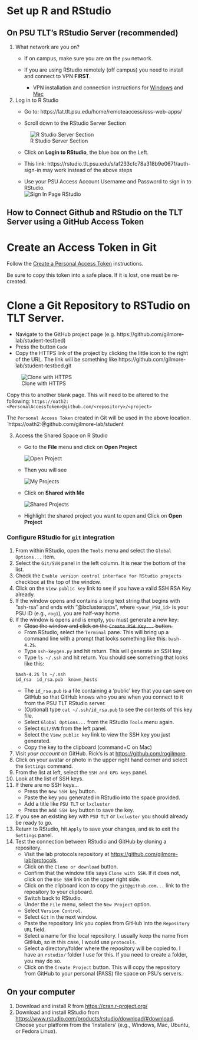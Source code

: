 # Set up R and RStudio

## On PSU TLT's RStudio Server (recommended)

1. What network are you on?
    - If on campus, make sure you are on the `psu` network. 

    - If you are using RStudio remotely (off campus) you need to install and connect to VPN **FIRST**.
        - VPN installation and connection instructions for [Windows](https://ithelp.ssri.psu.edu/penn-state-vpn) and [Mac](https://ithelp.ssri.psu.edu/penn-state-vpn-mac)  
  
2. Log in to R Studio
    - Go to: https://lat.tlt.psu.edu/home/remoteaccess/oss-web-apps/
    
    - Scroll down to the RStudio Server Section  
    
     ![R Studio Server Section](../protocols/imgs/RStudioServerInfo.JPG)  
    - Click on **Login to RStudio**, the blue box on the Left.
    
    * This link: https://rstudio.tlt.psu.edu/s/af233cfc78a318b9e0671/auth-sign-in may work instead of the above steps  
    
    - Use your PSU Access Account Username and Password to sign in to RStudio.  
     ![Sign In Page RStudio](../protocols/imgs/SignInRStudio.JPG)
     
## How to Connect Github and RStudio on the TLT Server using a GitHub Access Token

# Create an Access Token in Git

Follow the [Create a Personal Access Token](https://docs.github.com/en/authentication/keeping-your-account-and-data-secure/creating-a-personal-access-token) instructions.

Be sure to copy this token into a safe place. If it is lost, one must be re-created.

# Clone a Git Repository to RSTudio on TLT Server.

- Navigate to the GitHub project page (e.g. https://github.com/gilmore-lab/student-testbed)
- Press the button  `Code`
- Copy the HTTPS link of the project by clicking the little icon to the right of the URL. The link will be something like https://github.com/gilmore-lab/student-testbed.git

![Clone with HTTPS](../protocols/imgs/GitHub-copy-repo-https.png)  

Copy this to another blank page. This will need to be altered to the following:
`https://oath2:<PersonalAccessToken>@github.com/<repository>/<project>`

The `Personal Access Token` created in Git will be used in the above location.
`https://oath2:<PersonalAccessToken>@github.com/gilmore-lab/student




3. Access the Shared Space on R Studio  
    - Go to the **File** menu and click on **Open Project**  
    
      ![Open Project](../protocols/imgs/ROpenProject.JPG)  
    - Then you will see  
    
      ![My Projects](../protocols/imgs/RMyProjects.JPG)  
    - Click on **Shared with Me**  
    
      ![Shared Projects](../protocols/imgs/RSharedProject.JPG)  
    - Highlight the shared project you want to open and Click on **Open Project**  

### Configure RStudio for `git` integration

1. From within RStudio, open the `Tools` menu and select the `Global Options...` item.
2. Select the `Git/SVN` panel in the left column. It is near the bottom of the list.
3. Check the `Enable version control interface for RStudio projects` checkbox at the top of the window.
4. Click on the `View public key` link to see if you have a valid SSH RSA Key already. 
5. If the window opens and contains a long text string that begins with "ssh-rsa" and ends with "<your_PSU_id>@lxclusterapps", where `<your_PSU_id>` is your PSU ID (e.g., `rog1`), you are half-way home.
6. If the window is opens and is empty, you must generate a new key:
    - ~~Close the window and click on the `Create RSA Key...` button.~~
    - From RStudio, select the `Terminal` pane. This will bring up a command line with a prompt that looks something like this: `bash-4.2$`.
    - Type `ssh-keygen.py` and hit return. This will generate an SSH key.
    - Type `ls ~/.ssh` and hit return. You should see something that looks like this:
```
bash-4.2$ ls ~/.ssh
id_rsa  id_rsa.pub  known_hosts
```
    - The `id_rsa.pub` is a file containing a 'public' key that you can save on GitHub so that GitHub knows who you are when you connect to it from the PSU TLT RStudio server.
    - (Optional) type `cat ~/.ssh/id_rsa.pub` to see the contents of this key file.
    - Select `Global Options...` from the RStudio `Tools` menu again.
    - Select `Git/SVN` from the left panel.
    - Select the `View public key` link to view the SSH key you just generated.
    - Copy the key to the clipboard (command+C on Mac)
8. Visit *your account* on GitHub. Rick's is at <https://github.com/rogilmore>.
9. Click on your avatar or photo in the upper right hand corner and select the `Settings` command.
10. From the list at left, select the `SSH and GPG keys` panel.
11. Look at the list of SSH keys.
12. If there are no SSH keys...
    - Press the `New SSH key` button.
    - Paste the key you generated in RStudio into the space provided.
    - Add a title like `PSU TLT` or `lxcluster`
    - Press the `Add SSH key` button to save the key.
13. If you see an existing key with `PSU TLT` or `lxcluster` you should already be ready to go.
14. Return to RStudio, hit `Apply` to save your changes, and `Ok` to exit the `Settings` panel.
15. Test the connection between RStudio and GitHub by cloning a repository.
    - Visit the lab protocols repository at <https://github.com/gilmore-lab/protocols>.
    - Click on the `Clone or download` button.
    - Confirm that the window title says `Clone with SSH`. If it does not, click on the `Use SSH` link on the upper right side.
    - Click on the clipboard icon to copy the `git@github.com...` link to the repository to your clipboard.
    - Switch back to RStudio.
    - Under the `File` menu, select the `New Project` option.
    - Select `Version Control`.
    - Select `Git` in the next window.
    - Paste the repository link you copies from GitHub into the `Repository URL` field.
    - Select a name for the local repository. I usually keep the name from GitHub, so in this case, I would use `protocols`.
    - Select a directory/folder where the repository will be copied to. I have an `rstudio/` folder I use for this. If you need to create a folder, you may do so.
    - Click on the `Create Project` button. This will copy the repository from GitHub to your personal (PASS) file space on PSU's servers.
    
## On your computer

1. Download and install R from <https://cran.r-project.org/>
2. Download and install RStudio from <https://www.rstudio.com/products/rstudio/download/#download>. Choose your platform from the 'Installers' (e.g., Windows, Mac, Ubuntu, or Fedora Linux).